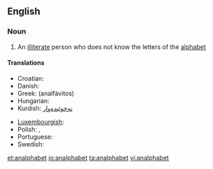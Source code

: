 ==English==

===Noun===
{{en-noun}}

# An [[illiterate]] person who does not know the letters of the [[alphabet]]

====Translations====
{{trans-top|illiterate}}
* Croatian: {{t-|hr|analfabet|m}}
* Danish: {{t+|da|analfabet|c}}
* Greek: {{t+|el|αναλφάβητος}} (analfávitos)
* Hungarian: {{t+|hu|analfabéta}}
* Kurdish: [[نه‌خوێنده‌وار]]
{{trans-mid}}
* [[Luxembourgish]]: {{t|lb|Analphabet|m}}
* Polish: {{t|pl|analfabeta|m}}, {{t|pl|analfabetka|f}}
* Portuguese: {{t|pt|analfabeto|m}}
* Swedish: {{t+|sv|analfabet|c}}
{{trans-bottom}}

[[et:analphabet]]
[[io:analphabet]]
[[ta:analphabet]]
[[vi:analphabet]]